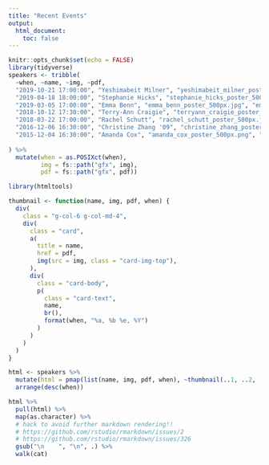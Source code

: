 ```yaml
---
title: "Recent Events"
output:
  html_document:
    toc: false
---
```


```r
knitr::opts_chunk$set(echo = FALSE)
library(tidyverse)
speakers <- tribble(
  ~when, ~name, ~img, ~pdf, 
  "2019-10-21 17:00:00", "Yeshimabeit Milner", "yeshimabeit_milner_poster_500px.jpg", "yeshimabeit_milner_poster.pdf",
  "2019-04-18 18:00:00", "Stephanie Hicks", "stephanie_hicks_poster_500px.jpg", "stephanie_hicks_poster.pdf",
  "2019-03-05 17:00:00", "Emma Benn", "emma_benn_poster_500px.jpg", "emma_benn_poster.pdf",
  "2018-10-12 17:30:00", "Terry-Ann Craigie", "terryann_craigie_poster_500px.jpg", "terryann_craigie_poster.pdf",
  "2018-03-22 17:00:00", "Rachel Schutt", "rachel_schutt_poster_500px.jpg", "rachel_schutt_poster.pdf",
  "2016-12-06 16:30:00", "Christine Zhang '09", "christine_zhang_poster_500px.jpg", "christine_zhang_poster.pdf",
  "2015-12-04 16:30:00", "Amanda Cox", "amanda_cox_poster_500px.png", "amanda_cox_poster.pdf",
  
) %>%
  mutate(when = as.POSIXct(when), 
         img = fs::path("gfx", img),
         pdf = fs::path("gfx", pdf))

```

<div class="grid">

```r
library(htmltools)

thumbnail <- function(name, img, pdf, when) {
  div(
    class = "g-col-6 g-col-md-4",
    div(
      class = "card",
      a(
        title = name, 
        href = pdf,
        img(src = img, class = "card-img-top"),
      ),
      div(
        class = "card-body",
        p(
          class = "card-text",
          name, 
          br(), 
          format(when, "%a, %b %e, %Y")
        )
      )
    )
  )
}

html <- speakers %>%
  mutate(html = pmap(list(name, img, pdf, when), ~thumbnail(..1, ..2, ..3, ..4))) %>%
  arrange(desc(when)) 

html %>%
  pull(html) %>%
  map(as.character) %>%
  # hack to avoid further markdown rendering!!
  # https://github.com/rstudio/rmarkdown/issues/2
  # https://github.com/rstudio/rmarkdown/issues/326
  gsub("\n    ", "\n", .) %>%
  walk(cat)
```

</div>
